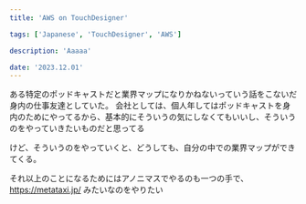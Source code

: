 ```yaml
---
title: 'AWS on TouchDesigner'

tags: ['Japanese', 'TouchDesigner', 'AWS']

description: 'Aaaaa'

date: '2023.12.01'
---
```


ある特定のポッドキャストだと業界マップになりかねないっていう話をこないだ身内の仕事友達としていた。
会社としては、個人年してはポッドキャストを身内のためにやってるから、基本的にそういうの気にしなくてもいいし、そういうのをやっていきたいものだと思ってる

けど、そういうのをやっていくと、どうしても、自分の中での業界マップができてくる。

それ以上のことになるためにはアノニマスでやるのも一つの手で、
https://metataxi.jp/
みたいなのをやりたい
